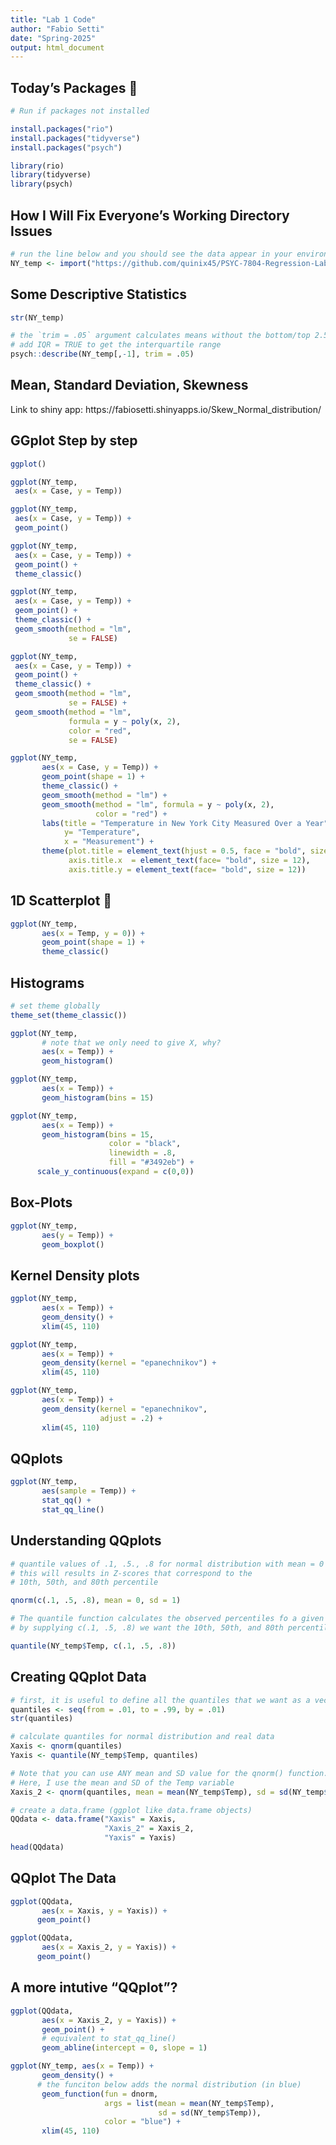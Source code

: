 ```yaml
---
title: "Lab 1 Code"
author: "Fabio Setti"
date: "Spring-2025"
output: html_document
---
```


## Today's Packages 🤗

```r
# Run if packages not installed

install.packages("rio")
install.packages("tidyverse")
install.packages("psych")
```


```r
library(rio)
library(tidyverse)
library(psych)
```



## How I Will Fix Everyone's Working Directory Issues

```r
# run the line below and you should see the data appear in your environment
NY_temp <- import("https://github.com/quinix45/PSYC-7804-Regression-Lab-Slides/raw/refs/heads/main/Slides%20Files/Data/NY_Temp.txt")
```



## Some Descriptive Statistics

```r
str(NY_temp)
```
```r
# the `trim = .05` argument calculates means without the bottom/top 2.5% of the data
# add IQR = TRUE to get the interquartile range
psych::describe(NY_temp[,-1], trim = .05)
```


## Mean, Standard Deviation, Skewness 

Link to shiny app: https://fabiosetti.shinyapps.io/Skew_Normal_distribution/


## GGplot Step by step 


```r
ggplot() 
```


```r
ggplot(NY_temp,  
 aes(x = Case, y = Temp)) 
```


```r
ggplot(NY_temp,  
 aes(x = Case, y = Temp)) +
 geom_point()
```



```r
ggplot(NY_temp,  
 aes(x = Case, y = Temp)) +
 geom_point() +
 theme_classic()
```




```r
ggplot(NY_temp,  
 aes(x = Case, y = Temp)) +
 geom_point() +
 theme_classic() +
 geom_smooth(method = "lm", 
             se = FALSE)
```


```r
ggplot(NY_temp,  
 aes(x = Case, y = Temp)) +
 geom_point() +
 theme_classic() +
 geom_smooth(method = "lm", 
             se = FALSE) +
 geom_smooth(method = "lm", 
             formula = y ~ poly(x, 2), 
             color = "red", 
             se = FALSE)
```


```r
ggplot(NY_temp,  
       aes(x = Case, y = Temp)) +
       geom_point(shape = 1) +
       theme_classic() +
       geom_smooth(method = "lm") +
       geom_smooth(method = "lm", formula = y ~ poly(x, 2), 
                   color = "red") + 
       labs(title = "Temperature in New York City Measured Over a Year",
            y= "Temperature", 
            x = "Measurement") +
       theme(plot.title = element_text(hjust = 0.5, face = "bold", size = 16),
             axis.title.x  = element_text(face= "bold", size = 12),
             axis.title.y = element_text(face= "bold", size = 12))
```


## 1D Scatterplot 🤔 


```r
ggplot(NY_temp,  
       aes(x = Temp, y = 0)) +
       geom_point(shape = 1) +
       theme_classic()
```


## Histograms

```r
# set theme globally
theme_set(theme_classic())

ggplot(NY_temp,  
       # note that we only need to give X, why?
       aes(x = Temp)) +
       geom_histogram()
```



```r
ggplot(NY_temp,  
       aes(x = Temp)) +
       geom_histogram(bins = 15) 
```



```r
ggplot(NY_temp,  
       aes(x = Temp)) +
       geom_histogram(bins = 15,
                      color = "black",
                      linewidth = .8,
                      fill = "#3492eb") +
      scale_y_continuous(expand = c(0,0))
```

## Box-Plots

```r
ggplot(NY_temp,
       aes(y = Temp)) +
       geom_boxplot()
```


## Kernel Density plots 


```r
ggplot(NY_temp,
       aes(x = Temp)) +
       geom_density() +
       xlim(45, 110)
```


```r
ggplot(NY_temp,
       aes(x = Temp)) +
       geom_density(kernel = "epanechnikov") +
       xlim(45, 110)
```


```r
ggplot(NY_temp,
       aes(x = Temp)) +
       geom_density(kernel = "epanechnikov",
                    adjust = .2) +
       xlim(45, 110)
```

## QQplots

```r
ggplot(NY_temp, 
       aes(sample = Temp)) + 
       stat_qq() + 
       stat_qq_line()
```


## Understanding QQplots


```r


# quantile values of .1, .5., .8 for normal distribution with mean = 0 and sd = 1
# this will results in Z-scores that correspond to the 
# 10th, 50th, and 80th percentile

qnorm(c(.1, .5, .8), mean = 0, sd = 1)

```

```r
# The quantile function calculates the observed percentiles fo a given variable.
# by supplying c(.1, .5, .8) we want the 10th, 50th, and 80th percentile of Temp

quantile(NY_temp$Temp, c(.1, .5, .8))
```


## Creating QQplot Data

```r
# first, it is useful to define all the quantiles that we want as a vector
quantiles <- seq(from = .01, to = .99, by = .01)  
str(quantiles)

# calculate quantiles for normal distribution and real data
Xaxis <- qnorm(quantiles)
Yaxis <- quantile(NY_temp$Temp, quantiles)

# Note that you can use ANY mean and SD value for the qnorm() function.
# Here, I use the mean and SD of the Temp variable
Xaxis_2 <- qnorm(quantiles, mean = mean(NY_temp$Temp), sd = sd(NY_temp$Temp))

# create a data.frame (ggplot like data.frame objects)
QQdata <- data.frame("Xaxis" = Xaxis,
                     "Xaxis_2" = Xaxis_2,
                     "Yaxis" = Yaxis)
head(QQdata)
```

## QQplot The Data

```r
ggplot(QQdata, 
       aes(x = Xaxis, y = Yaxis)) +
      geom_point()
```

```r
ggplot(QQdata, 
       aes(x = Xaxis_2, y = Yaxis)) +
      geom_point()
```

## A more intutive "QQplot"?



```r
ggplot(QQdata, 
       aes(x = Xaxis_2, y = Yaxis)) +
       geom_point() +
       # equivalent to stat_qq_line()
       geom_abline(intercept = 0, slope = 1)
```


```r
ggplot(NY_temp, aes(x = Temp)) +
       geom_density() +
      # the funciton below adds the normal distribution (in blue)
       geom_function(fun = dnorm, 
                     args = list(mean = mean(NY_temp$Temp),
                                 sd = sd(NY_temp$Temp)),
                     color = "blue") +
       xlim(45, 110)
```

